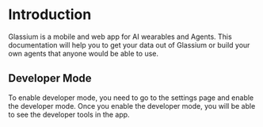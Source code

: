 # Introduction
 
Glassium is a mobile and web app for AI wearables and Agents. This documentation will help you to get your data out of Glassium or build your own agents that anyone would be able to use.

## Developer Mode

To enable developer mode, you need to go to the settings page and enable the developer mode. Once you enable the developer mode, you will be able to see the developer tools in the app.